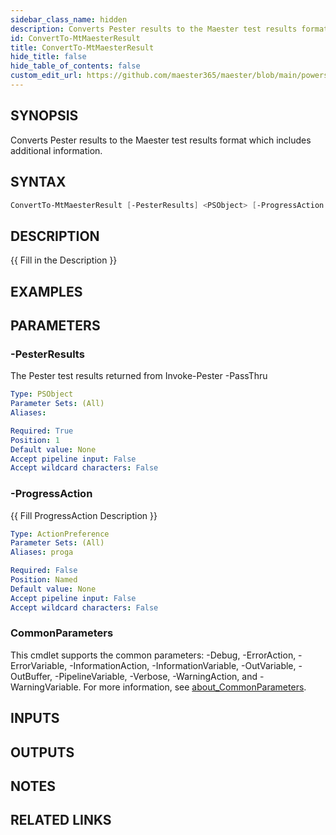 ```yaml
---
sidebar_class_name: hidden
description: Converts Pester results to the Maester test results format which includes additional information.
id: ConvertTo-MtMaesterResult
title: ConvertTo-MtMaesterResult
hide_title: false
hide_table_of_contents: false
custom_edit_url: https://github.com/maester365/maester/blob/main/powershell/public/ConvertTo-MtMaesterResult.ps1
---
```


## SYNOPSIS

Converts Pester results to the Maester test results format which includes additional information.

## SYNTAX

```powershell
ConvertTo-MtMaesterResult [-PesterResults] <PSObject> [-ProgressAction <ActionPreference>] [<CommonParameters>]
```

## DESCRIPTION

\{\{ Fill in the Description \}\}

## EXAMPLES

## PARAMETERS

### -PesterResults

The Pester test results returned from Invoke-Pester -PassThru

```yaml
Type: PSObject
Parameter Sets: (All)
Aliases:

Required: True
Position: 1
Default value: None
Accept pipeline input: False
Accept wildcard characters: False
```

### -ProgressAction

\{\{ Fill ProgressAction Description \}\}

```yaml
Type: ActionPreference
Parameter Sets: (All)
Aliases: proga

Required: False
Position: Named
Default value: None
Accept pipeline input: False
Accept wildcard characters: False
```

### CommonParameters

This cmdlet supports the common parameters: -Debug, -ErrorAction, -ErrorVariable, -InformationAction, -InformationVariable, -OutVariable, -OutBuffer, -PipelineVariable, -Verbose, -WarningAction, and -WarningVariable. For more information, see [about_CommonParameters](http://go.microsoft.com/fwlink/?LinkID=113216).

## INPUTS

## OUTPUTS

## NOTES

## RELATED LINKS
